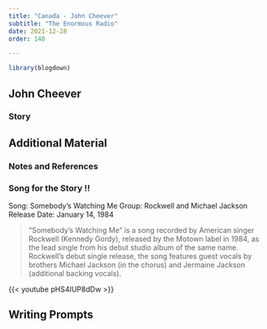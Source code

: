 ```yaml
---
title: "Canada - John Cheever"
subtitle: "The Enormous Radio"
date: 2021-12-28
order: 140

---
```


```r
library(blogdown)
```

## John Cheever




### Story


  
## Additional Material
### Notes and References




 
### Song for the Story !!

Song: Somebody's Watching Me
Group: Rockwell and Michael Jackson
Release Date: January 14, 1984

>"Somebody's Watching Me" is a song recorded by American singer Rockwell (Kennedy Gordy), released by the Motown label in 1984, as the lead single from his debut studio album of the same name. Rockwell's debut single release, the song features guest vocals by brothers Michael Jackson (in the chorus) and Jermaine Jackson (additional backing vocals).

{{< youtube pHS4IUP8dDw >}}
 
## Writing Prompts

 


